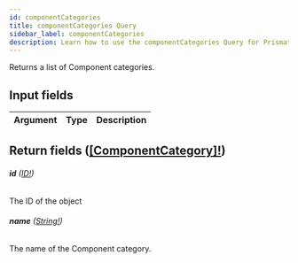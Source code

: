 ```yaml
---
id: componentCategories
title: componentCategories Query
sidebar_label: componentCategories
description: Learn how to use the componentCategories Query for Prismatic's API.
---
```


Returns a list of Component categories.

## Input fields

| Argument | Type | Description |
| -------- | ---- | ----------- |

## Return fields ([[ComponentCategory]!](api/schema/object/ComponentCategory.mdx))

###### <b>id</b> ([ID!](api/schema/scalar/ID.mdx))

The ID of the object

###### <b>name</b> ([String!](api/schema/scalar/String.mdx))

The name of the Component category.
